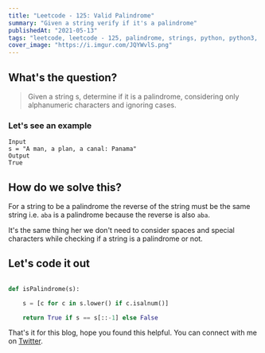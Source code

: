 ```yaml
---
title: "Leetcode - 125: Valid Palindrome"
summary: "Given a string verify if it's a palindrome"
publishedAt: "2021-05-13"
tags: "leetcode, leetcode - 125, palindrome, strings, python, python3, programming, interview, questions, dsa, algorithm"
cover_image: "https://i.imgur.com/JQYWvlS.png"
---
```


## What's the question?

<blockquote>
  Given a string s, determine if it is a palindrome, considering only
  alphanumeric characters and ignoring cases.
</blockquote>


### Let's see an example

```dart:example
Input
s = "A man, a plan, a canal: Panama"
Output
True
```


## How do we solve this?

For a string to be a palindrome the reverse of the string must be the same string i.e. `aba` is a palindrome because the reverse is also `aba`.

It's the same thing her we don't need to consider spaces and special characters while checking if a string is a palindrome or not.


## Let's code it out

```dart:palindrome.py

def isPalindrome(s):

    s = [c for c in s.lower() if c.isalnum()]

    return True if s == s[::-1] else False

```

That's it for this blog, hope you found this helpful. You can connect with me on <a target="_blank" href="https://twitter.com/saglanivatsal">Twitter</a>.